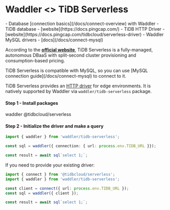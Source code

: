 
# Waddler \<\> TiDB Serverless

<Prerequisites>
- Database [connection basics](/docs/connect-overview) with Waddler
- TiDB database - [website](https://docs.pingcap.com/)
- TiDB HTTP Driver - [website](https://docs.pingcap.com/tidbcloud/serverless-driver)
- Waddler MySQL drivers - [docs](/docs/connect-mysql)
</Prerequisites>

According to the **[official website](https://www.pingcap.com/tidb-serverless/)**, 
TiDB Serverless is a fully-managed, autonomous DBaaS with split-second cluster provisioning and consumption-based pricing.

<Callout type="info" emoji="ℹ️">
TiDB Serverless is compatible with MySQL, so you can use [MySQL connection guide](/docs/connect-mysql) to connect to it.
</Callout>

TiDB Serverless provides an [HTTP driver](https://docs.pingcap.com/tidbcloud/serverless-driver) for edge environments. It is natively supported by Waddler via `waddler/tidb-serverless` package.

#### Step 1 - Install packages
<Npm>
waddler @tidbcloud/serverless
</Npm>

#### Step 2 - Initialize the driver and make a query
```typescript copy filename="index.ts"
import { waddler } from 'waddler/tidb-serverless';

const sql = waddler({ connection: { url: process.env.TIDB_URL }});

const result = await sql`select 1;`;
```

If you need to provide your existing driver:
```typescript copy
import { connect } from '@tidbcloud/serverless';
import { waddler } from 'waddler/tidb-serverless';

const client = connect({ url: process.env.TIDB_URL });
const sql = waddler({ client });

const result = await sql`select 1;`;
```
